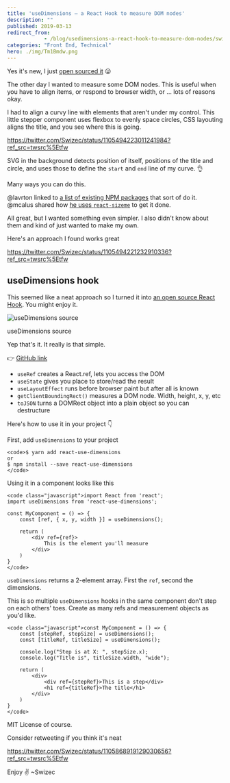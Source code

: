 ```yaml
---
title: 'useDimensions – a React Hook to measure DOM nodes'
description: ""
published: 2019-03-13
redirect_from: 
            - /blog/usedimensions-a-react-hook-to-measure-dom-nodes/swizec/8983
categories: "Front End, Technical"
hero: ./img/Tm1Bmdw.png
---
```

Yes it&#x27;s new, I just [open sourced it](https://github.com/Swizec/useDimensions) 😛





The other day I wanted to measure some DOM nodes. This is useful when you have to align items, or respond to browser width, or ... lots of reasons okay.



I had to align a curvy line with elements that aren&#x27;t under my control. This little stepper component uses flexbox to evenly space circles, CSS layouting aligns the title, and you see where this is going.



https://twitter.com/Swizec/status/1105494223011241984?ref_src=twsrc%5Etfw



SVG in the background detects position of itself, positions of the title and circle, and uses those to define the `start` and `end` line of my curve. 👌



Many ways you can do this.



@lavrton linked to [a list of existing NPM packages](https://www.npmjs.com/search?q=hook%20size) that sort of do it. @mcalus shared how [he uses `react-sizeme`](https://github.com/mcalus3/open-fraksl/blob/master/src/components/DomainComponents/DrawingComponents/FractalStage.tsx) to get it done.



All great, but I wanted something even simpler. I also didn&#x27;t know about them and kind of just wanted to make my own.



Here&#x27;s an approach I found works great



https://twitter.com/Swizec/status/1105494221232910336?ref_src=twsrc%5Etfw



## useDimensions hook



This seemed like a neat approach so I turned it into [an open source React Hook](https://github.com/Swizec/useDimensions). You might enjoy it.



![useDimensions source](./img/Tm1Bmdw.png)



useDimensions source





Yep that&#x27;s it. It really is that simple.



👉 [GitHub link](https://github.com/Swizec/useDimensions)



- `useRef` creates a React.ref, lets you access the DOM
- `useState` gives you place to store/read the result
- `useLayoutEffect` runs before browser paint but after all is known
- `getClientBoundingRect()` measures a DOM node. Width, height, x, y, etc
- `toJSON` turns a DOMRect object into a plain object so you can destructure



Here&#x27;s how to use it in your project 👇



First, add `useDimensions` to your project



```undefined
<code>$ yarn add react-use-dimensions
or
$ npm install --save react-use-dimensions
</code>
```



Using it in a component looks like this



```undefined
<code class="javascript">import React from 'react';
import useDimensions from 'react-use-dimensions';

const MyComponent = () => {
    const [ref, { x, y, width }] = useDimensions();
    
    return (
        <div ref={ref}>
            This is the element you'll measure
        </div>
    )
}
</code>
```



`useDimensions` returns a 2-element array. First the `ref`, second the dimensions.



This is so multiple `useDimensions` hooks in the same component don&#x27;t step on each others&#x27; toes. Create as many refs and measurement objects as you&#x27;d like.



```undefined
<code class="javascript">const MyComponent = () => {
    const [stepRef, stepSize] = useDimensions();
    const [titleRef, titleSize] = useDimensions();
    
    console.log("Step is at X: ", stepSize.x);
    console.log("Title is", titleSize.width, "wide");
    
    return (
        <div>
            <div ref={stepRef}>This is a step</div>
            <h1 ref={titleRef}>The title</h1>
        </div>
    )
}
</code>
```



MIT License of course.



Consider retweeting if you think it&#x27;s neat



https://twitter.com/Swizec/status/1105868919129030656?ref_src=twsrc%5Etfw



Enjoy ✌️ ~Swizec